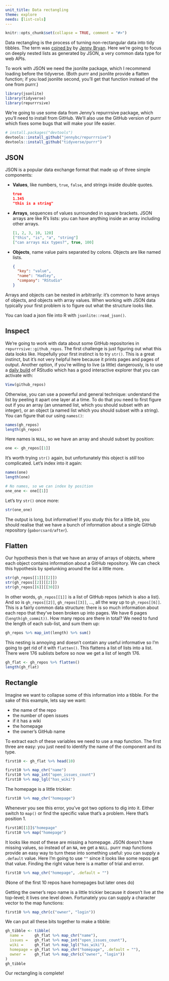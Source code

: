 ```yaml
---
unit_title: Data rectangling
theme: explore
needs: [list-cols]
---
```


```r
knitr::opts_chunk$set(collapse = TRUE, comment = "#>")
```

Data rectangling is the process of turning non-rectangular data into tidy tibbles. The term was [coined by](https://speakerdeck.com/jennybc/data-rectangling) by [Jenny Bryan](https://www.stat.ubc.ca/~jenny/). Here we're going to focus on deeply nested lists as generated by JSON, a very common data type for web APIs.

To work with JSON we need the jsonlite package, which I recommend loading before the tidyverse. (Both purrr and jsonlite provide a flatten function; if you load jsonlite second, you'll get that function instead of the one from purrr.)

```r
library(jsonlite)
library(tidyverse)
library(repurrrsive)
```

We're going to use some data from Jenny's repurrrsive package, which you'll need to install from GitHub. We'll also use the GitHub version of purrr which fixes some bugs that will make your life easier.

```r
# install.packages("devtools")
devtools::install_github("jennybc/repurrrsive")
devtools::install_github("tidyverse/purrr")
```

## JSON

JSON is a popular data exchange format that made up of three simple components:

*   __Values__, like numbers, `true`, `false`, and strings inside double quotes.

    ```json
    true
    1.345
    "this is a string"
    ```

*   __Arrays__, sequences of values surrounded in square brackets. JSON 
    arrays are like R's lists: you can have anything inside an array 
    including other arrays.

    ```json
    [1, 2, 3, 10, 120]
    ["this", "is", "a", "string"]
    ["can arrays mix types?", true, 100]
    ```

*   __Objects__, name value pairs separated by colons. Objects are like
    named lists.
    
    ```json
    {
      "key": "value",
      "name": "Hadley",
      "company": "RStudio"
    }
    ```

Arrays and objects can be nested in arbitrarily: it's common to have arrays of objects, and objects with array values. When working with JSON data typically your first problem is to figure out what the structure looks like.

You can load a json file into R with `jsonlite::read_json()`.

## Inspect

We're going to work with data about some GitHub repositories in `repurrrsive::github_repos`. The first challenge is just figuring out what this data looks like. Hopefully your first instinct is to try `str()`. This is a great instinct, but it's not very helpful here because it prints pages and pages of output. Another option, if you're willing to live (a little) dangerously, is to use a [daily build](https://dailies.rstudio.com) of RStudio which has a good interactive explorer that you can activate with:

```r
View(github_repos)
```

Otherwise, you can use a powerful and general technique: understand the list by peeling it apart one layer at a time. To do that you need to first figure out if you an array (an unnamed list, which you should subset with an integer), or an object (a named list which you should subset with a string). You can figure that our using `names()`:

```r
names(gh_repos)
length(gh_repos)
```

Here names is `NULL`, so we have an array and should subset by position: 

```r
one <- gh_repos[[1]]
```

It's worth trying `str()` again, but unfortunately this object is _still_ too complicated. Let's index into it again:

```r
names(one)
length(one)

# No names, so we can index by position
one_one <- one[[1]]
```

Let's try `str()` once more:

```r
str(one_one)
```

The output is long, but informative! If you study this for a little bit, you should realise that we have a bunch of information about a single GitHub repository (`gaborcsard/after`). 

## Flatten

Our hypothesis then is that we have an array of arrays of objects, where each object contains information about a GitHub repository. We can check this hypothesis by spelunking around the list a little more.

```r
str(gh_repos[[1]][[2]])
str(gh_repos[[2]][[2]])
str(gh_repos[[6]][[30]])
```

In other words, `gh_repos[[1]]` is a list of GitHub repos (which is also a list). And so is `gh_repos[[2]]`, `gh_repos[[3]]`, ..., all the way up to `gh_repos[[6]]`. This is a fairly common data structure: there is so much information about each repo that they've been broken up into pages. We have 6 pages (`length(gh_commit))`. How many repos are there in total?  We need to fund the length of each sub-list, and sum them up:

```r
gh_repos %>% map_int(length) %>% sum()
```

This nesting is annoying and doesn't contain any useful informative so I'm going to get rid of it with `flatten()`. This flattens a list of lists into a list. There were 176 sublists before so now we get a list of length 176.

```r
gh_flat <- gh_repos %>% flatten()
length(gh_flat)
```

## Rectangle

Imagine we want to collapse some of this information into a tibble. For the sake of this example, lets say we want:

* the name of the repo
* the number of open issues
* if it has a wiki
* the homepage
* the owner's GitHub name

To extract each of these variables we need to use a map function. The first three are easy: you just need to identify the name of the component and its type.

```r
first10 <- gh_flat %>% head(10)

first10 %>% map_chr("name")
first10 %>% map_int("open_issues_count")
first10 %>% map_lgl("has_wiki")
```

The homepage is a little trickier:

```r
first10 %>% map_chr("homepage")
```

Whenever you see this error, you've got two options to dig into it. Either switch to `map()` or find the specific value that's a problem. Here that's position 1.

```r
first10[[1]]$"homepage"
first10 %>% map("homepage")
```

It looks like most of these are missing a homepage. JSON doesn't have missing values, so instead of an `NA`, we get a `NULL`. purrr map functions provide an easy way to turn these into something useful: you can supply a `.default` value. Here I'm going to use `""` since it looks like some repos get that value. Finding the right value here is a matter of trial and error.

```r
first10 %>% map_chr("homepage", .default = "")
```

(None of the first 10 repos have homepages but later ones do)

Getting the owner's repo name is a little trickier because it doesn't live at the top-level; it lives one level down. Fortunately you can supply a character vector to the map functions:

```r
first10 %>% map_chr(c("owner", "login"))
```

We can put all these bits together to make a tibble:

```r
gh_tibble <- tibble(
  name =     gh_flat %>% map_chr("name"),
  issues =   gh_flat %>% map_int("open_issues_count"),
  wiki =     gh_flat %>% map_lgl("has_wiki"),
  homepage = gh_flat %>% map_chr("homepage", .default = ""),
  owner =    gh_flat %>% map_chr(c("owner", "login"))
)
gh_tibble
```

Our rectangling is complete!
